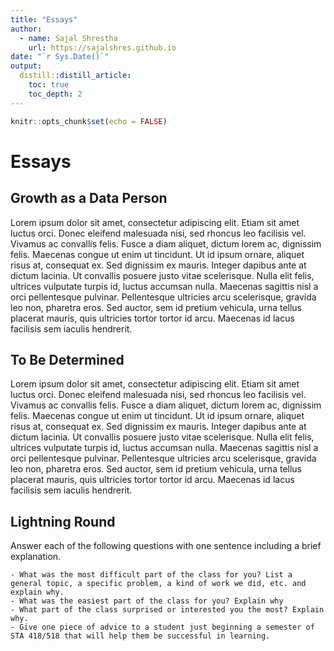 ```yaml
---
title: "Essays"
author:
  - name: Sajal Shrestha 
    url: https://sajalshres.github.io
date: "`r Sys.Date()`"
output: 
  distill::distill_article:
    toc: true
    toc_depth: 2
---
```


```r
knitr::opts_chunk$set(echo = FALSE)
```

# Essays

## Growth as a Data Person

Lorem ipsum dolor sit amet, consectetur adipiscing elit. Etiam sit amet luctus orci. Donec eleifend malesuada nisi, sed rhoncus leo facilisis vel. Vivamus ac convallis felis. Fusce a diam aliquet, dictum lorem ac, dignissim felis. Maecenas congue ut enim ut tincidunt. Ut id ipsum ornare, aliquet risus at, consequat ex. Sed dignissim ex mauris. Integer dapibus ante at dictum lacinia. Ut convallis posuere justo vitae scelerisque. Nulla elit felis, ultrices vulputate turpis id, luctus accumsan nulla. Maecenas sagittis nisl a orci pellentesque pulvinar. Pellentesque ultricies arcu scelerisque, gravida leo non, pharetra eros. Sed auctor, sem id pretium vehicula, urna tellus placerat mauris, quis ultricies tortor tortor id arcu. Maecenas id lacus facilisis sem iaculis hendrerit.

## To Be Determined

Lorem ipsum dolor sit amet, consectetur adipiscing elit. Etiam sit amet luctus orci. Donec eleifend malesuada nisi, sed rhoncus leo facilisis vel. Vivamus ac convallis felis. Fusce a diam aliquet, dictum lorem ac, dignissim felis. Maecenas congue ut enim ut tincidunt. Ut id ipsum ornare, aliquet risus at, consequat ex. Sed dignissim ex mauris. Integer dapibus ante at dictum lacinia. Ut convallis posuere justo vitae scelerisque. Nulla elit felis, ultrices vulputate turpis id, luctus accumsan nulla. Maecenas sagittis nisl a orci pellentesque pulvinar. Pellentesque ultricies arcu scelerisque, gravida leo non, pharetra eros. Sed auctor, sem id pretium vehicula, urna tellus placerat mauris, quis ultricies tortor tortor id arcu. Maecenas id lacus facilisis sem iaculis hendrerit.

## Lightning Round

Answer each of the following questions with one sentence including a brief explanation.

    - What was the most difficult part of the class for you? List a general topic, a specific problem, a kind of work we did, etc. and explain why.
    - What was the easiest part of the class for you? Explain why
    - What part of the class surprised or interested you the most? Explain why.
    - Give one piece of advice to a student just beginning a semester of STA 418/518 that will help them be successful in learning.




